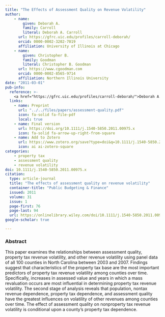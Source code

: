 ```yaml
---
title: "The Effects of Assessment Quality on Revenue Volatility"
author: 
    - name: 
        given: Deborah A.
        family: Carroll
        literal: Deborah A. Carroll
      url: https://gfrc.uic.edu/profiles/carroll-deborah/
      orcid: 0000-0002-3202-7019
      affiliation: University of Illinois at Chicago
    - name: 
        given: Christopher B.
        family: Goodman
        literal: Christopher B. Goodman
      url: https://www.cgoodman.com
      orcid: 0000-0002-8565-9714
      affiliation: Northern Illinois University
date: "2011-03-01"
pub-info:
  reference: >-
    <a href="https://gfrc.uic.edu/profiles/carroll-deborah/">Deborah A. Carroll</a> and <strong>Christopher B. Goodman</strong> (2011). “The Effects of Assessment Quality on Revenue Volatility,” <em>Public Budgeting &amp; Finance</em> 31 (1): 76–94, doi: <a href="https://doi.org/10.1111/j.1540-5850.2011.00975.x" target="_blank" rel="noopener noreferrer"><code>10.1111/j.1540-5850.2011.00975.x</code></a>
  links:
    - name: Preprint
      url: "../../files/papers/assessment-quality.pdf"
      icon: fa-solid fa-file-pdf
      local: true
    - name: Final version
      url: https://doi.org/10.1111/j.1540-5850.2011.00975.x
      icon: fa-solid fa-arrow-up-right-from-square
    - name: Add to Zotero
      url: https://www.zotero.org/save?type=doi&q=10.1111/j.1540-5850.2011.00975.x
      icon: ai ai-zotero-square
categories:
    - property tax
    - assessment quality
    - revenue volatility
doi: 10.1111/j.1540-5850.2011.00975.x
citation:
  type: article-journal
  title: "The effects of assessment quality on revenue volatility"
  container-title: "Public Budgeting & Finance"
  issued: 2011
  volume: 31
  issue: 1
  page-first: 76
  page-last: 94
  url: https://onlinelibrary.wiley.com/doi/10.1111/j.1540-5850.2011.00975.x
google-scholar: true

---
```


### Abstract
This paper examines the relationships between assessment quality, property tax revenue volatility, and other revenue volatility using panel data of all 100 counties in North Carolina between 2003 and 2007. Findings suggest that characteristics of the property tax base are the most important predictors of property tax revenue volatility among counties over time. Specifically, increases in assessed value and years in which a mass revaluation occurs are most influential in determining property tax revenue volatility. The second stage of analysis reveals that population, nontax revenue dependence, property tax dependence, and assessment quality have the greatest influences on volatility of other revenues among counties over time. The effect of assessment quality on nonproperty tax revenue volatility is conditional upon a county's property tax dependence.
